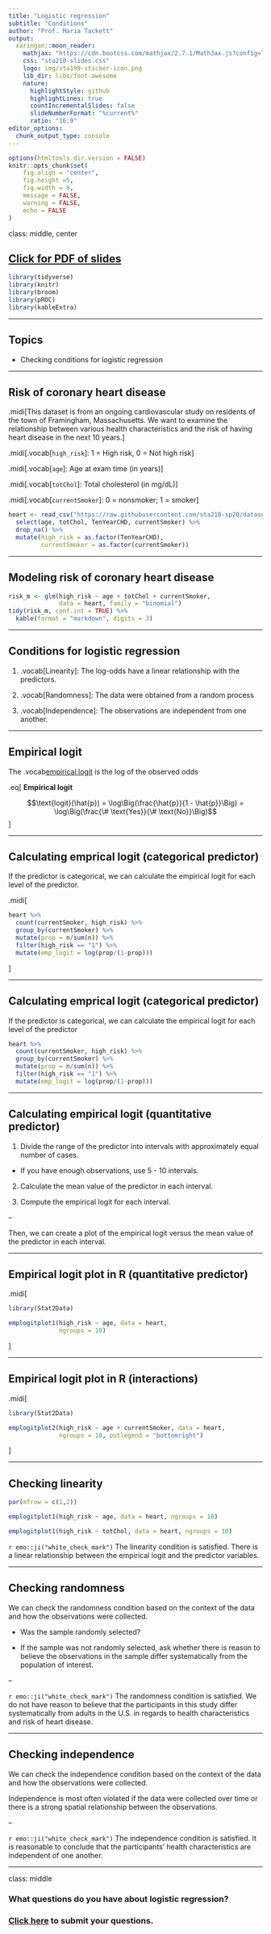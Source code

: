 ```yaml
---
title: "Logistic regression"
subtitle: "Conditions"
author: "Prof. Maria Tackett"
output:
  xaringan::moon_reader:
    mathjax: "https://cdn.bootcss.com/mathjax/2.7.1/MathJax.js?config=TeX-MML-AM_HTMLorMML"
    css: "sta210-slides.css"
    logo: img/sta199-sticker-icon.png
    lib_dir: libs/font-awesome
    nature:
      highlightStyle: github
      highlightLines: true
      countIncrementalSlides: false
      slideNumberFormat: "%current%" 
      ratio: "16:9"
editor_options: 
  chunk_output_type: console
---
```


```r
options(htmltools.dir.version = FALSE)
knitr::opts_chunk$set(
	fig.align = "center",
	fig.height =5,
	fig.width = 8,
	message = FALSE,
	warning = FALSE,
	echo = FALSE
)
```

class: middle, center

## [Click for PDF of slides](19-logistic-prediction.pdf)

```r
library(tidyverse)
library(knitr)
library(broom)
library(pROC) 
library(kableExtra)
```

---

## Topics

- Checking conditions for logistic regression

---

## Risk of coronary heart disease 

.midi[This dataset is from an ongoing cardiovascular study on residents of the town of Framingham, Massachusetts. We want to examine the relationship between various health characteristics and the risk of having heart disease in the next 10 years.]

.midi[.vocab[`high_risk`]: 1 = High risk, 0 = Not high risk]

.midi[.vocab[`age`]: Age at exam time (in years)]

.midi[.vocab[`totChol`]: Total cholesterol (in mg/dL)]

.midi[.vocab[`currentSmoker`]: 0 = nonsmoker; 1 = smoker]

```r
heart <- read_csv("https://raw.githubusercontent.com/sta210-sp20/datasets/master/framingham.csv") %>%
  select(age, totChol, TenYearCHD, currentSmoker) %>%
  drop_na() %>%
  mutate(high_risk = as.factor(TenYearCHD), 
         currentSmoker = as.factor(currentSmoker))
```

---

## Modeling risk of coronary heart disease

```r
risk_m <- glm(high_risk ~ age + totChol + currentSmoker, 
              data = heart, family = "binomial")
tidy(risk_m, conf.int = TRUE) %>% 
  kable(format = "markdown", digits = 3)
```

---

## Conditions for logistic regression

1. .vocab[Linearity]: The log-odds have a linear relationship with the predictors. 

2. .vocab[Randomness]: The data were obtained from a random process

3. .vocab[Independence]: The observations are independent from one another.


---

## Empirical logit

The .vocab[empirical logit] is the log of the observed odds

.eq[
**Empirical logit**

$$\text{logit}(\hat{p}) = \log\Big(\frac{\hat{p}}{1 - \hat{p}}\Big) = \log\Big(\frac{\# \text{Yes}}{\# \text{No}}\Big)$$ 
]

---

## Calculating emprical logit (categorical predictor)

If the predictor is categorical, we can calculate the empirical logit for each level of the predictor.

.midi[
```r
heart %>%
  count(currentSmoker, high_risk) %>%
  group_by(currentSmoker) %>%
  mutate(prop = n/sum(n)) %>%
  filter(high_risk == "1") %>%
  mutate(emp_logit = log(prop/(1-prop)))
```
]

---

## Calculating emprical logit (categorical predictor)

If the predictor is categorical, we can calculate the empirical logit for each level of the predictor

```r
heart %>%
  count(currentSmoker, high_risk) %>%
  group_by(currentSmoker) %>%
  mutate(prop = n/sum(n)) %>%
  filter(high_risk == "1") %>%
  mutate(emp_logit = log(prop/(1-prop)))
```

---

## Calculating empirical logit (quantitative predictor)

1. Divide the range of the predictor into intervals with approximately equal number of cases. 
  - If you have enough observations, use 5 - 10 intervals.
  
2. Calculate the mean value of the predictor in each interval. 

3. Compute the empirical logit for each interval.

--

Then, we can create a plot of the empirical logit versus the mean value of the predictor in each interval.

---

## Empirical logit plot in R (quantitative predictor)

.midi[
```r
library(Stat2Data)
```

```r
emplogitplot1(high_risk ~ age, data = heart, 
              ngroups = 10)
```
]

---

## Empirical logit plot in R (interactions)

.midi[
```r
library(Stat2Data)
```

```r
emplogitplot2(high_risk ~ age + currentSmoker, data = heart, 
              ngroups = 10, putlegend = "bottomright")
```
]

---

## Checking linearity 

```r
par(mfrow = c(1,2))

emplogitplot1(high_risk ~ age, data = heart, ngroups = 10)

emplogitplot1(high_risk ~ totChol, data = heart, ngroups = 10)
```

`r emo::ji("white_check_mark")` The linearity condition is satisfied. There is a linear relationship between the empirical logit and the predictor variables. 

---

## Checking randomness

We can check the randomness condition based on the context of the data and how the observations were collected. 

- Was the sample randomly selected?

- If the sample was not randomly selected, ask whether there is reason to believe the observations in the sample differ systematically from the population of interest. 

--

`r emo::ji("white_check_mark")` The randomness condition is satisfied. We do not have reason to believe that the participants in this study differ systematically from adults in the U.S.  in regards to health characteristics and risk of heart disease.


---

## Checking independence


We can check the independence condition based on the context of the data and how the observations were collected.

Independence is most often violated if the data were collected over time or there is a strong spatial relationship between the observations. 

--

`r emo::ji("white_check_mark")` The independence condition is satisfied. It is reasonable to conclude that the participants' health characteristics are independent of one another.

---

class: middle

### What questions do you have about logistic regression? 

### [Click here](https://forms.gle/YLD4oKmA9zdLBuB49) to submit your questions. 
